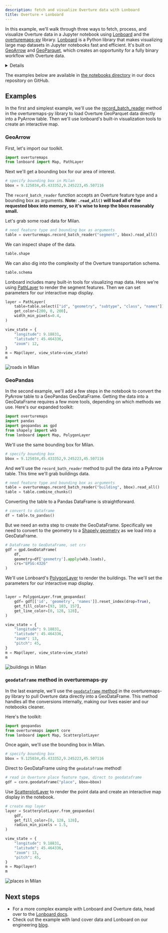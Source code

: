 ```yaml
---
description: fetch and visualize Overture data with Lonboard
title: Overture + Lonboard
---
```


In this example, we'll walk through three ways to fetch, process, and visualize Overture data in a Jupyter notebook using [Lonboard](https://developmentseed.org/lonboard/latest/) and the [overturemaps-py](https://github.com/OvertureMaps/overturemaps-py) library. [Lonboard](https://developmentseed.org/lonboard/latest/) is a Python library that makes visualizing large map datasets in Jupyter notebooks fast and efficient. It's built on [GeoArrow](https://geoarrow.org/) and [GeoParquet](https://arrow.apache.org/docs/python/index.html), which creates an opportunity for a fully binary workflow with Overture data.

<details>

    <summary>
    **Installation requirements**

    </summary>
To follow along with these examples, you should have [JupyterLab or Jupyter Notebook](https://jupyter.org/) running and the following dependencies installed:

- [Lonboard](https://developmentseed.org/lonboard/latest/#install)
- [overturemaps-py](https://github.com/OvertureMaps/overturemaps-py)
- [GeoPandas](https://geopandas.org/en/stable/index.html)
- [Pandas](https://pandas.pydata.org/)
- [Shapely](https://shapely.readthedocs.io/en/stable/)

</details>

The examples below are available in [the notebooks directory](//github.com/OvertureMaps/docs/tree/main/static/notebooks) in our docs repository on GitHub.

## Examples

In the first and simplest example, we'll use the [record_batch_reader](https://github.com/OvertureMaps/overturemaps-py/blob/e9632d4d2481a472a22dfd2d0a47ec9798ced9ef/overturemaps/core.py#L17) method in the overturemaps-py library to load Overture GeoParquet data directly into a PyArrow table. Then we'll use lonboard's built-in visualization tools to create an interactive map.

### GeoArrow

 First, let's import our toolkit.

```python
import overturemaps
from lonboard import Map, PathLayer
```

Next we'll get a bounding box for our area of interest.

```python
# specify bounding box in Milan
bbox = 9.125034,45.433352,9.245223,45.507116
```

The `record_batch_reader` function accepts an Overture feature type and a bounding box as arguments. **Note: `.read_all()` will load all of the requested bbox into memory, so it's wise to keep the bbox reasonably small.** 

Let's grab some road data for Milan.

```python
# need feature type and bounding box as arguments
table = overturemaps.record_batch_reader("segment", bbox).read_all()
```

We can inspect shape of the data.

```python
table.shape
```

We can also dig into the complexity of the Overture transportation schema. 

```python
table.schema
```

Lonboard includes many built-in tools for visualizing map data. Here we're using [PathLayer](https://developmentseed.org/lonboard/latest/api/layers/path-layer/) to render the segment features. Then we can set parameters for our interactive map display.

```python
layer = PathLayer(
    table=table.select(["id", "geometry", "subtype", "class", "names"]),
    get_color=[200, 0, 200],
    width_min_pixels=0.4,
)

view_state = {
    "longitude": 9.18831,
    "latitude": 45.464336,
    "zoom": 12,
}
m = Map(layer, view_state=view_state)
m
```

![roads in Milan](/img/examples/road-network-milan.png)

### GeoPandas 

In the second example, we'll add a few steps in the notebook to convert the PyArrow table to a GeoPandas GeoDataFrame. Getting the data into a GeoDataFrame requires a few more tools, depending on which methods we use. Here's our expanded toolkit:

```python
import overturemaps
import pandas
import geopandas as gpd
from shapely import wkb
from lonboard import Map, PolygonLayer
```

We'll use the same bounding box for Milan.

``` python
# specify bounding box
bbox = 9.125034,45.433352,9.245223,45.507116
```

And we'll use the `record_bath_reader` method to pull the data into a PyArrow table. This time we'll grab buildings data.

``` python
# need feature type and bounding box as arguments
table = overturemaps.record_batch_reader("building", bbox).read_all()
table = table.combine_chunks()
```

Converting the table to a Pandas DataFrame is straightforward.

``` python
# convert to dataframe
df = table.to_pandas()
```

But we need an extra step to create the GeoDataFrame. Specifically we need to convert to the geometry to a [Shapely geometry](https://shapely.readthedocs.io/en/stable/geometry.html) as we load into a GeoDataFrame.

``` python
# DataFrame to GeoDataFrame, set crs
gdf = gpd.GeoDataFrame(
    df,
    geometry=df['geometry'].apply(wkb.loads),
    crs="EPSG:4326"
)
```

We'll use Lonboard's [PolygonLayer](https://developmentseed.org/lonboard/latest/api/layers/polygon-layer/) to render the buildings. The we'll set the parameters for our interactive map display.

``` python

layer = PolygonLayer.from_geopandas(
    gdf= gdf[['id', 'geometry', 'names']].reset_index(drop=True),
    get_fill_color=[93, 103, 157],
    get_line_color=[0, 128, 128],
)

view_state = {
    "longitude": 9.18831,
    "latitude": 45.464336,
    "zoom": 13,
    "pitch": 45,
}
m = Map(layer, view_state=view_state)
m
```

![buildings in Milan](/img/examples/buildings-milan.png)

### `geodataframe` method in overturemaps-py

In the last example, we'll use the [`geodataframe` method](https://github.com/OvertureMaps/overturemaps-py/blob/main/overturemaps/core.py#L51) in the overturemaps-py library to pull Overture data directly into a GeoDataFrame. This method handles all the conversions internally, making our lives easier and our notebooks cleaner.


Here's the toolkit:

```python
import geopandas
from overturemaps import core
from lonboard import Map, ScatterplotLayer
```

Once again, we'll use the bounding box in Milan.

```python
# specify bounding box
bbox = 9.125034,45.433352,9.245223,45.507116
```

Direct to GeoDataFrame using the `geodataframe` method!

```python
# read in Overture place feature type, direct to geodataframe
gdf = core.geodataframe("place", bbox=bbox)
```

Use [ScatterplotLayer](https://developmentseed.org/lonboard/latest/api/layers/scatterplot-layer/) to render the point data and create an interactive map display in the notebook.

```python
# create map layer
layer = ScatterplotLayer.from_geopandas(
    gdf,
    get_fill_color=[0, 128, 128],
    radius_min_pixels = 1.5,
)

view_state = {
    "longitude": 9.18831,
    "latitude": 45.464336,
    "zoom": 13,
    "pitch": 45,
}
m = Map(layer)
m
```

![places in Milan](/img/examples/places-milan.png)

## Next steps

- For a more complex example with Lonboard and Overture data, head over to the [Lonboard docs](https://developmentseed.org/lonboard/latest/examples/overture-maps/).
- Check out the example with land cover data and Lonboard on our engineering [blog](https://docs.overturemaps.org/blog/2024/05/16/land-cover/).
